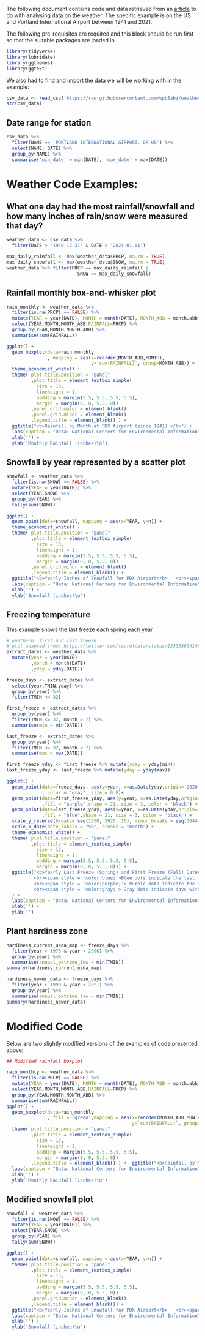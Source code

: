The following document contains code and data retrieved from an [article](https://towardsdatascience.com/democratizing-historical-weather-data-with-r-cc3c76dde7c%3E5) to do with analysing data on the weather. The specific example is on the US and Portland International Airport between 1941 and 2021.

The following pre-requisites are required and this block should be run first so that the suitable packages are loaded in.

```{r}
library(tidyverse)
library(lubridate)
library(ggthemes)
library(ggtext)
```

We also had to find and import the data we will be working with in the example:

```{r}
csv_data <- read_csv('https://raw.githubusercontent.com/wpbSabi/weather/main/towardsDS/weather_towardsds.csv')
str(csv_data)
```

## Date range for station

```{r}
csv_data %>% 
  filter(NAME == 'PORTLAND INTERNATIONAL AIRPORT, OR US') %>%
  select(NAME, DATE) %>%
  group_by(NAME) %>%
  summarise('min_date' = min(DATE), 'max_date' = max(DATE))
```

# Weather Code Examples:

## What one day had the most rainfall/snowfall and how many inches of rain/snow were measured that day?

```{r}
weather_data <- csv_data %>%
  filter(DATE > '1940-12-31' & DATE < '2021-01-01')

max_daily_rainfall <- max(weather_data$PRCP, na.rm = TRUE)
max_daily_snowfall <- max(weather_data$SNOW, na.rm = TRUE)
weather_data %>% filter(PRCP == max_daily_rainfall | 
                          SNOW == max_daily_snowfall)
```

## Rainfall monthly box-and-whisker plot

```{r}
rain_monthly <- weather_data %>%
  filter(is.na(PRCP) == FALSE) %>%
  mutate(YEAR = year(DATE), MONTH = month(DATE), MONTH_ABB = month.abb[MONTH]) %>%
  select(YEAR,MONTH,MONTH_ABB,RAINFALL=PRCP) %>%
  group_by(YEAR,MONTH,MONTH_ABB) %>%
  summarise(sum(RAINFALL))

ggplot() +
  geom_boxplot(data=rain_monthly
               , mapping = aes(x=reorder(MONTH_ABB,MONTH), 
                               y=`sum(RAINFALL)`, group=MONTH_ABB)) +
  theme_economist_white() + 
  theme( plot.title.position = "panel"
         ,plot.title = element_textbox_simple(
           size = 13,
           lineheight = 1,
           padding = margin(5.5, 5.5, 5.5, 5.5),
           margin = margin(0, 0, 5.5, 0))
         ,panel.grid.major = element_blank()
         ,panel.grid.minor = element_blank()
         ,legend.title = element_blank() ) +
  ggtitle("<b>Rainfall by Month at PDX Airport (since 1941) </b>") +
  labs(caption = "Data: National Centers for Environmental Information") +
  xlab('') +
  ylab('Monthly Rainfall (inches)\n')
```

## Snowfall by year represented by a scatter plot

```{r}
snowfall <- weather_data %>%
  filter(is.na(SNOW) == FALSE) %>%
  mutate(YEAR = year(DATE)) %>%
  select(YEAR,SNOW) %>%
  group_by(YEAR) %>%
  tally(sum(SNOW))

ggplot() +
  geom_point(data=snowfall, mapping = aes(x=YEAR, y=n)) +
  theme_economist_white() + 
  theme( plot.title.position = "panel"
         ,plot.title = element_textbox_simple(
           size = 13,
           lineheight = 1,
           padding = margin(5.5, 5.5, 5.5, 5.5),
           margin = margin(0, 0, 5.5, 0))
         ,panel.grid.minor = element_blank()
         ,legend.title = element_blank()) +
  ggtitle("<b>Yearly Inches of Snowfall for PDX Airport</b>   <br><span style = 'font-size:14pt'>") +
  labs(caption = "Data: National Centers for Environmental Information") +
  xlab('') +
  ylab('Snowfall (inches)\n')
```

## Freezing temperature

This example shows the last freeze each spring each year

```{r}
# weather6: first and last freeze
# plot adapted from: https://twitter.com/tourofdata/status/1333586341481783296
extract_dates <- weather_data %>%
  mutate(year = year(DATE)
         ,month = month(DATE)
         ,yday = yday(DATE))

freeze_days <- extract_dates %>%
  select(year,TMIN,yday) %>%
  group_by(year) %>%
  filter(TMIN <= 32) 

first_freeze <- extract_dates %>%
  group_by(year) %>%
  filter(TMIN <= 32, month > 7) %>%
  summarise(min = min(DATE))

last_freeze <- extract_dates %>%
  group_by(year) %>%
  filter(TMIN <= 32, month < 7) %>%
  summarise(max = max(DATE))

first_freeze_yday <- first_freeze %>% mutate(yday = yday(min))
last_freeze_yday <- last_freeze %>% mutate(yday = yday(max))           

ggplot() +
  geom_point(data=freeze_days, aes(y=year, x=as.Date(yday,origin='2020-01-01'))
             , color = "gray", size = 0.8)+
  geom_point(data=first_freeze_yday, aes(y=year, x=as.Date(yday,origin='2020-01-01'))
             ,fill = "purple",shape = 21, size = 3, color = 'black') +
  geom_point(data=last_freeze_yday, aes(y=year, x=as.Date(yday,origin='2020-01-01')) 
             ,fill = "blue",shape = 21, size = 3, color = 'black') +
  scale_y_reverse(breaks= seq(1950, 2020, 10), minor_breaks = seq(1944, 2020, 2)) +
  scale_x_date(date_labels = "%b", breaks = "month") +
  theme_economist_white() + 
  theme( plot.title.position = "panel"
         ,plot.title = element_textbox_simple(
           size = 13,
           lineheight = 1,
           padding = margin(5.5, 5.5, 5.5, 5.5),
           margin = margin(0, 0, 5.5, 0))) +
  ggtitle("<b>Yearly Last Freeze (Spring) and First Freeze (Fall) Dates for US ZIP code 97218 </b>   <br><span style = 'font-size:14pt'>
          <br><span style = 'color:blue;'>Blue dots indicate the last freeze of winter/spring</span> 
          <br><span style = 'color:purple;'> Purple dots indicate the first freeze of fall/winter.</span> 
          <br><span style = 'color:gray;'> Gray dots indicate days with a min temp at or below 32 degrees Fahrenheit.</span>"
  ) +
  labs(caption = "Data: National Centers for Environmental Information") +
  xlab('') +
  ylab('')
```

## Plant hardiness zone

```{r}
hardiness_current_usda_map <- freeze_days %>%
  filter(year > 1975 & year < 2006) %>%
  group_by(year) %>%
  summarise(annual_extreme_low = min(TMIN))
summary(hardiness_current_usda_map)

hardiness_newer_data <- freeze_days %>%
  filter(year > 1990 & year < 2021) %>%
  group_by(year) %>%
  summarise(annual_extreme_low = min(TMIN))
summary(hardiness_newer_data)
```

# Modified Code

Below are two slightly modified versions of the examples of code presented above:

```{r}
## Modified rainfall boxplot

rain_monthly <- weather_data %>%
  filter(is.na(PRCP) == FALSE) %>%
  mutate(YEAR = year(DATE), MONTH = month(DATE), MONTH_ABB = month.abb[MONTH]) %>%
  select(YEAR,MONTH,MONTH_ABB,RAINFALL=PRCP) %>%
  group_by(YEAR,MONTH,MONTH_ABB) %>%
  summarise(sum(RAINFALL))
ggplot() +
  geom_boxplot(data=rain_monthly
               , fill = 'green',mapping = aes(x=reorder(MONTH_ABB,MONTH), 
                                              y=`sum(RAINFALL)`, group=MONTH_ABB)) +
  theme( plot.title.position = "panel"
         ,plot.title = element_textbox_simple(
           size = 13,
           lineheight = 1,
           padding = margin(5.5, 5.5, 5.5, 5.5),
           margin = margin(0, 0, 5.5, 0))
         ,legend.title = element_blank() ) +  ggtitle("<b>Rainfall by Month at PDX Airport (1941-2021) </b>") +
  labs(caption = "Data: National Centers for Environmental Information") +
  xlab('') +
  ylab('Monthly Rainfall (inches)\n')
```

## Modified snowfall plot

```{r}
snowfall <- weather_data %>%
  filter(is.na(SNOW) == FALSE) %>%
  mutate(YEAR = year(DATE)) %>%
  select(YEAR,SNOW) %>%
  group_by(YEAR) %>%
  tally(sum(SNOW))

ggplot() +
  geom_point(data=snowfall, mapping = aes(x=YEAR, y=n)) +
  theme( plot.title.position = "panel"
         ,plot.title = element_textbox_simple(
           size = 13,
           lineheight = 1,
           padding = margin(5.5, 5.5, 5.5, 5.5),
           margin = margin(0, 0, 5.5, 0))
         ,panel.grid.minor = element_blank()
         ,legend.title = element_blank()) +
  ggtitle("<b>Yearly Inches of Snowfall for PDX Airport</b>   <br><span style = 'font-size:14pt'>") +
  labs(caption = "Data: National Centers for Environmental Information") +
  xlab('') +
  ylab('Snowfall (inches)\n')
```
